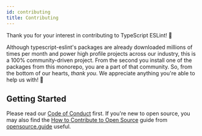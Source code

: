 ```yaml
---
id: contributing
title: Contributing
---
```


Thank you for your interest in contributing to TypeScript ESLint! 💜

Although typescript-eslint's packages are already downloaded millions of times per month and power high profile projects across our industry, this is a 100% community-driven project.
From the second you install one of the packages from this monorepo, you are a part of that community.
So, from the bottom of our hearts, _thank you_.
We appreciate anything you're able to help us with! 💜

## Getting Started

Please read our [Code of Conduct](https://github.com/typescript-eslint/typescript-eslint/blob/main/CODE_OF_CONDUCT.md) first.
If you're new to open source, you may also find the [How to Contribute to Open Source](https://opensource.guide/how-to-contribute) guide from [opensource.guide](https://opensource.guide) useful.
